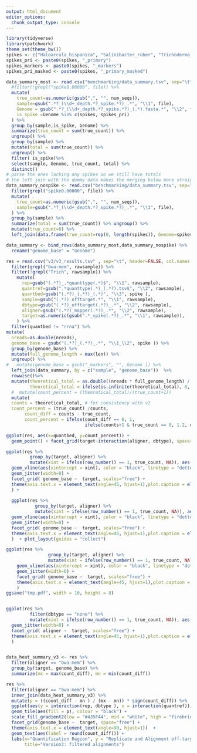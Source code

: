```yaml
---
output: html_document
editor_options: 
  chunk_output_type: console
---
```

```r

library(tidyverse)
library(patchwork)
theme_set(theme_bw())
spikes <- c("Haloarcula_hispanica", "Salinibacter_ruber", "Trichoderma_reesei")
spikes_pri <- paste0(spikes, "_primary") 
spikes_markers <- paste0(spikes, "_markers") 
spikes_pri_masked <- paste0(spikes, "_primary_masked") 

data_summary_most <- read.csv("benchmarking/data_summary.tsv", sep="\t") %>%
  #filter(!grepl("spike0.00000", file)) %>% 
  mutate(
    true_count=as.numeric(gsub(",", "", num_seqs)),
    sample=gsub(".*?_(\\d+_depth.*?_spike.*?)_.*", "\\1", file),
    Genome = gsub(".*?_(\\d+_depth.*?_spike.*?)_(.*).fasta.*", "\\2", file),
    is_spike =Genome %in% c(spikes, spikes_pri)
  ) %>% 
  group_by(sample,is_spike, Genome) %>% 
  summarize(true_count = sum(true_count)) %>%
  ungroup() %>%
  group_by(sample) %>% 
  mutate(total = sum(true_count)) %>%
  ungroup() %>% 
  filter( is_spike)%>% 
  select(sample, Genome, true_count, total) %>% 
  distinct()
# parse the ones lacking any spikes so we still have totals
# the left join with the dummy data makes the merging below more straightforward
data_summary_nospike <- read.csv("benchmarking/data_summary.tsv", sep="\t") %>% 
  filter(grepl("spike0.00000", file)) %>% 
  mutate(
    true_count=as.numeric(gsub(",", "", num_seqs)),
    sample=gsub(".*?_(\\d+_depth.*?_spike.*?)_.*", "\\1", file),
  ) %>% 
  group_by(sample) %>% 
  summarize(total = sum(true_count)) %>% ungroup() %>%
  mutate(true_count=0) %>% 
  left_join(data.frame(true_count=rep(0, length(spikes)), Genome=spikes), relationship= "many-to-many")

data_summary <- bind_rows(data_summary_most,data_summary_nospike) %>% 
  rename("genome_base" = "Genome")

res = read.csv("v3/v3_results.tsv" , sep="\t", header=FALSE, col.names = c("rawsample", "spike", "len", "nreads") )%>% 
  filter(grepl("bwa-mem", rawsample)) %>% 
  filter(!grepl("Trich", rawsample)) %>% 
    mutate(
      rep=gsub("(.*?)_.*quanttype(.*)$", "\\1", rawsample),
      quantref=gsub(".*quanttype(.*)_(.*?).tsv$", "\\2", rawsample),
      quantbed=gsub("(.*?)_(.*?)_(.*)", "\\3", spike ),
      sample=gsub("(.*?)_offtarget.*", "\\1", rawsample),
      dbtype=gsub("(.*?)_offtarget(.*?)_.*", "\\2", rawsample),
      aligner=gsub("(.*?)_mapper(.*?)_.*", "\\2", rawsample),
      target=as.numeric(gsub(".*_spike(.*?)_.*", "\\1", rawsample)),
    ) %>%
  filter(quantbed != "rrna") %>% 
mutate(
  nreads=as.double(nreads),
  genome_base = gsub("(.*?)_(.*?)_.*", "\\1_\\2", spike )) %>% 
  group_by(genome_base) %>% 
  mutate(full_genome_length = max(len)) %>% 
  ungroup() %>% 
#   mutate(genome_base = gsub("_markers", "", Genome )) %>% 
  left_join(data_summary, by = c("sample", "genome_base"))  %>% 
  rowwise()%>% 
  mutate(theoretical_total = as.double((nreads * full_genome_length) / len),
         theoretical_total = ifelse(is.infinite(theoretical_total), 0, theoretical_total)) %>% 
  #  mutate(count_percent = (theoretical_total)/(true_count+1))
  mutate(
  counts = theoretical_total, # for consistency with v2
  count_percent = (true_count) /counts,
       count_diff = counts - true_count,
       count_percent = ifelse(count_diff == 0, 1, 
                              ifelse(counts>1 & true_count == 0, 1.2, count_percent))) 

ggplot(res, aes(x=quantbed, y=count_percent)) +
  geom_point() + facet_grid(target~interaction(aligner, dbtype), space="free", scales = "free")

ggplot(res %>%
         group_by(target, aligner) %>%
         mutate(xint = ifelse(row_number() == 1, true_count, NA)), aes(y=dbtype, x=theoretical_total, color=quantbed)) +
  geom_vline(aes(xintercept = xint), color = "black", linetype = "dotted") + 
  geom_jitter(width=0) + 
  facet_grid( genome_base ~  target, scales="free") + 
  theme(axis.text.x = element_text(angle=45, hjust=1),plot.caption = element_text(hjust = 0)
  ) + 
  
  ggplot(res %>%
           group_by(target, aligner) %>%
           mutate(xint = ifelse(row_number() == 1, true_count, NA)), aes(y=dbtype, x=count_percent, color=quantbed)) +
  geom_vline(aes(xintercept = xint), color = "black", linetype = "dotted") + 
  geom_jitter(width=0) + 
  facet_grid( genome_base ~  target, scales="free") + 
  theme(axis.text.x = element_text(angle=45, hjust=1),plot.caption = element_text(hjust = 0)
  )  + plot_layout(guides = "collect")

ggplot(res %>%
                group_by(target, aligner) %>%
                mutate(xint = ifelse(row_number() == 1, true_count, NA)), aes(y=dbtype, x=theoretical_total, color=quantbed)) +
    geom_vline(aes(xintercept = xint), color = "black", linetype = "dotted") + 
    geom_jitter(width=0) + 
    facet_grid( genome_base ~  target, scales="free") + 
    theme(axis.text.x = element_text(angle=45, hjust=1),plot.caption = element_text(hjust = 0)
    ) 
ggsave("tmp.pdf", width = 10, height = 8)


ggplot(res %>%
         filter(dbtype == "none") %>% 
         mutate(xint = ifelse(row_number() == 1, true_count, NA)), aes(y=quantref, x=count_percent, color=quantref)) +
  geom_jitter(width=0) + 
  facet_grid( aligner ~  target, scales="free") + 
  theme(axis.text.x = element_text(angle=45, hjust=1),plot.caption = element_text(hjust = 0)
  ) 


data_heat_summary_v3 <- res %>%
  filter(aligner == "bwa-mem") %>% 
  group_by(target, genome_base) %>%
  summarize(mx = max(count_diff), mn = min(count_diff)) 

res %>% 
  filter(aligner == "bwa-mem") %>% 
  inner_join(data_heat_summary_v3) %>%
  mutate(p = ((count_diff - mn ) / (mx - mn)) * sign(count_diff)) %>% 
  ggplot(aes(y = interaction(rep, dbtype ), x = interaction(quantref))) + 
  geom_tile(aes(fill = p), colour = "black") + 
  scale_fill_gradient2(low = "#435F44", mid = "white", high = "firebrick") + 
  facet_grid(genome_base ~  target, space="free") +
  theme(axis.text.x = element_text(angle=90, hjust=1))  +
  geom_text(aes(label = round(count_diff))) +
  labs(x="Quantification Region", y = "Replicate and Alignment off-target database",
       title="Version3: filtered alignments")


```